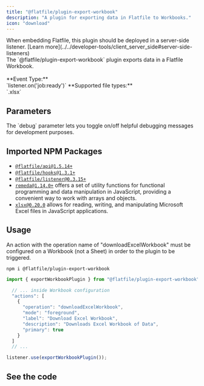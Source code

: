 ```yaml
---
title: "@flatfile/plugin-export-workbook"
description: "A plugin for exporting data in Flatfile to Workbooks."
icon: "download"
---
```


<Warning>
  When embedding Flatfile, this plugin should be deployed in a server-side
  listener. [Learn
  more](../../developer-tools/client_server_side#server-side-listeners)
</Warning>

<CardGroup cols={1}>
  <Card title="@flatfile/plugin-export-workbook" icon="download">
    <br />
    The `@flatfile/plugin-export-workbook` plugin exports data in a Flatfile Workbook.
    <br />
    <br />
    **Event Type:**
    <br />
    `listener.on('job:ready')` **Supported file types:**
    <br />
    `.xlsx`
  </Card>
</CardGroup>

## Parameters

<ParamField path="debug" type="boolean">
  The `debug` parameter lets you toggle on/off helpful debugging messages for
  development purposes.
</ParamField>

## Imported NPM Packages

- [`@flatfile/api@1.5.14+`](https://www.npmjs.com/package/@flatfile/api)
- [`@flatfile/hooks@1.3.1+`](https://www.npmjs.com/package/@flatfile/hooks)
- [`@flatfile/listener@0.3.15+`](https://www.npmjs.com/package/@flatfile/listener)
- [`remeda@1.14.0+`](https://remedajs.com/) offers a set of utility functions for functional programming and data manipulation in JavaScript, providing a convenient way to work with arrays and objects.
- [`xlsx@0.20.0`](https://sheetjs.com/) allows for reading, writing, and manipulating Microsoft Excel files in JavaScript applications.

## Usage

An action with the operation name of "downloadExcelWorkbook" must be configured on a Workbook (not a Sheet) in order to the plugin to be triggered.

```SSH install
npm i @flatfile/plugin-export-workbook
```

```ts import
import { exportWorkbookPlugin } from "@flatfile/plugin-export-workbook";
```

```ts workbook.config.json
  // ... inside Workbook configuration
  "actions": [
    {
      "operation": "downloadExcelWorkbook",
      "mode": "foreground",
      "label": "Download Excel Workbook",
      "description": "Downloads Excel Workbook of Data",
      "primary": true
    }
  ]
  // ...
```

```ts listener.js
listener.use(exportWorkbookPlugin());
```

## See the code

<CardGroup cols={2}>
  <Card
    title="@flatfile/plugin-export-workbook"
    href="https://github.com/FlatFilers/flatfile-plugins/tree/main/plugins/export-worbook"
    icon="github"
  ></Card>
</CardGroup>
